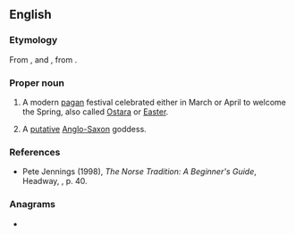 ==English==

===Etymology===
From {{der|en|ang|Ēostre|}}, {{m|ang|Ēastre||a goddess of spring and fertility}} and {{m|ang|ēastre||Easter}}, from {{der|en|gem-pro|*Austrǭ||Easter, springtime; a goddess of spring and fertility}}.

===Proper noun===
{{en-proper noun}}
{{wikipedia}}

# {{lb|en|paganism}} A modern [[pagan]] festival celebrated either in March or April to welcome the Spring, also called [[Ostara]] or [[Easter]].
# A [[putative]] [[Anglo-Saxon]] goddess.

===References===
* Pete Jennings (1998), ''The Norse Tradition: A Beginner's Guide'', Headway, {{ISBN|0-340-72082-4}}, p. 40.

===Anagrams===
* {{anagrams|en|a=eeorst|Rosete|STEREO|e-store|erotes|stereo|stereo-}}